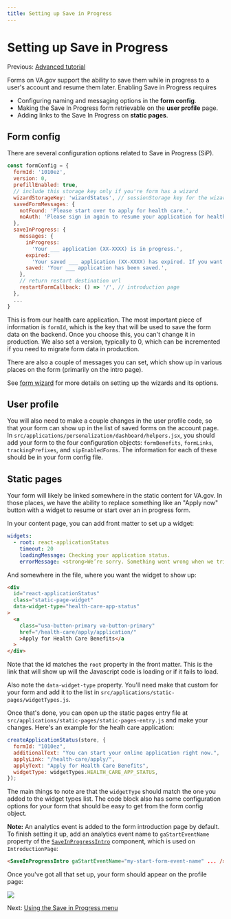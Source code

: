 ```yaml
---
title: Setting up Save in Progress
---
```


# Setting up Save in Progress

Previous: [Advanced tutorial](/forms/form-tutorial-advanced)

Forms on VA.gov support the ability to save them while in progress to a user's account and resume them later. Enabling Save in Progress requires

- Configuring naming and messaging options in the **form config**.
- Making the Save In Progress form retrievable on the **user profile** page.
- Adding links to the Save In Progress on **static pages**.

## Form config

There are several configuration options related to Save in Progress (SiP).

```js
const formConfig = {
  formId: '1010ez',
  version: 0,
  prefillEnabled: true,
  // include this storage key only if you're form has a wizard
  wizardStorageKey: 'wizardStatus', // sessionStorage key for the wizard
  savedFormMessages: {
    notFound: 'Please start over to apply for health care.',
    noAuth: 'Please sign in again to resume your application for health care.'
  },
  saveInProgress: {
    messages: {
      inProgress:
        'Your ___ application (XX-XXXX) is in progress.',
      expired:
        'Your saved ___ application (XX-XXXX) has expired. If you want to apply for ___, please start a new application.',
      saved: 'Your ___ application has been saved.',
    },
    // return restart destination url
    restartFormCallback: () => '/', // introduction page
  },
  ...
}
```

This is from our health care application. The most important piece of information is `formId`, which is the key that will be used to save the form data on the backend. Once you choose this, you can't change it in production. We also set a version, typically to 0, which can be incremented if you need to migrate form data in production.

There are also a couple of messages you can set, which show up in various places on the form (primarily on the intro page).

See [form wizard](/forms/wizard) for more details on setting up the wizards and its options.

## User profile

You will also need to make a couple changes in the user profile code, so that your form can show up in the list of saved forms on the account page. In `src/applications/personalization/dashboard/helpers.jsx`, you should add your form to the four configuration objects: `formBenefits`, `formLinks`, `trackingPrefixes`, and `sipEnabledForms`. The information for each of these should be in your form config file.

## Static pages

Your form will likely be linked somewhere in the static content for VA.gov. In those places, we have the ability to replace something like an "Apply now" button with a widget to resume or start over an in progress form.

In your content page, you can add front matter to set up a widget:

```yaml
widgets:
  - root: react-applicationStatus
    timeout: 20
    loadingMessage: Checking your application status.
    errorMessage: <strong>We’re sorry. Something went wrong when we tried to load your saved application.</strong<br/>Please try refreshing your browser in a few minutes.
```

And somewhere in the file, where you want the widget to show up:

```html
<div
  id="react-applicationStatus"
  class="static-page-widget"
  data-widget-type="health-care-app-status"
>
  <a
    class="usa-button-primary va-button-primary"
    href="/health-care/apply/application/"
    >Apply for Health Care Benefits</a
  >
</div>
```

Note that the id matches the `root` property in the front matter. This is the link that will show up will the Javascript code is loading or if it fails to load.

Also note the `data-widget-type` property. You'll need make that custom for your form and add it to the list in `src/applications/static-pages/widgetTypes.js`.

Once that's done, you can open up the static pages entry file at `src/applications/static-pages/static-pages-entry.js` and make your changes. Here's an example for the healh care application:

```js
createApplicationStatus(store, {
  formId: "1010ez",
  additionalText: "You can start your online application right now.",
  applyLink: "/health-care/apply/",
  applyText: "Apply for Health Care Benefits",
  widgetType: widgetTypes.HEALTH_CARE_APP_STATUS,
});
```

The main things to note are that the `widgetType` should match the one you added to the widget types list. The code block also has some configuration options for your form that should be easy to get from the form config object.

**Note:** An analytics event is added to the form introduction page by default. To finish setting it up, add an analytics event name to `gaStartEventName` property of the [`SaveInProgressIntro`](https://github.com/department-of-veterans-affairs/vets-website/blob/main/src/platform/forms/save-in-progress/SaveInProgressIntro.jsx) component, which is used on `IntroductionPage`:

```html
<SaveInProgressIntro gaStartEventName="my-start-form-event-name" ... />
```

Once you've got all that set up, your form should appear on the profile page:

![](../../images/forms/saved_form.png)

Next: [Using the Save in Progress menu](/forms/save-in-progress-menu)
